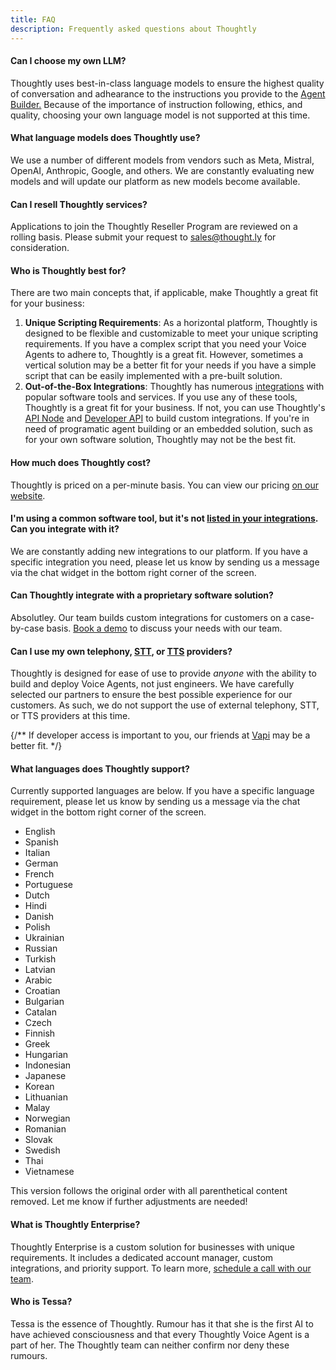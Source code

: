```yaml
---
title: FAQ
description: Frequently asked questions about Thoughtly
---
```


#### Can I choose my own LLM?

Thoughtly uses best-in-class language models to ensure the highest quality of conversation and adhearance to the instructions you provide to the <a href="build/agent-builder">Agent Builder.</a> Because of the importance of instruction following, ethics, and quality, choosing your own language model is not supported at this time.

#### What language models does Thoughtly use?

We use a number of different models from vendors such as Meta, Mistral, OpenAI, Anthropic, Google, and others. We are constantly evaluating new models and will update our platform as new models become available.

#### Can I resell Thoughtly services?

Applications to join the Thoughtly Reseller Program are reviewed on a rolling basis. Please submit your request to <a href="mailto:sales@thought.ly">sales@thought.ly</a> for consideration.

#### Who is Thoughtly best for?

There are two main concepts that, if applicable, make Thoughtly a great fit for your business:

1. **Unique Scripting Requirements**: As a horizontal platform, Thoughtly is designed to be flexible and customizable to meet your unique scripting requirements. If you have a complex script that you need your Voice Agents to adhere to, Thoughtly is a great fit. However, sometimes a vertical solution may be a better fit for your needs if you have a simple script that can be easily implemented with a pre-built solution.
2. **Out-of-the-Box Integrations**: Thoughtly has numerous [integrations](/integrations) with popular software tools and services. If you use any of these tools, Thoughtly is a great fit for your business. If not, you can use Thoughtly's [API Node](/build/agent-builder/nodes#api-node) and [Developer API](/developers) to build custom integrations. If you're in need of programatic agent building or an embedded solution, such as for your own software solution, Thoughtly may not be the best fit.

#### How much does Thoughtly cost?

Thoughtly is priced on a per-minute basis. You can view our pricing <a href="https://thought.ly">on our website</a>.

#### I'm using a common software tool, but it's not [listed in your integrations](/integrations). Can you integrate with it?

We are constantly adding new integrations to our platform. If you have a specific integration you need, please let us know by sending us a message via the chat widget in the bottom right corner of the screen.

#### Can Thoughtly integrate with a proprietary software solution?

Absolutley. Our team builds custom integrations for customers on a case-by-case basis. [Book a demo](https://fns.thought.ly/lead/email?demo=true) to discuss your needs with our team.

#### Can I use my own telephony, [STT](/resources/glossary#stt), or [TTS](/resources/glossary#tts) providers?

Thoughtly is designed for ease of use to provide <i>anyone</i> with the ability to build and deploy Voice Agents, not just engineers. We have carefully selected our partners to ensure the best possible experience for our customers. As such, we do not support the use of external telephony, STT, or TTS providers at this time.

{/** If developer access is important to you, our friends at <a href="https://vapi.ai/?via=thoughtly">Vapi</a> may be a better fit. */}

#### What languages does Thoughtly support?

Currently supported languages are below. If you have a specific language requirement, please let us know by sending us a message via the chat widget in the bottom right corner of the screen.

- English
- Spanish
- Italian
- German
- French
- Portuguese
- Dutch
- Hindi
- Danish
- Polish
- Ukrainian
- Russian
- Turkish
- Latvian
- Arabic
- Croatian
- Bulgarian
- Catalan
- Czech
- Finnish
- Greek
- Hungarian
- Indonesian
- Japanese
- Korean
- Lithuanian
- Malay
- Norwegian
- Romanian
- Slovak
- Swedish
- Thai
- Vietnamese

This version follows the original order with all parenthetical content removed. Let me know if further adjustments are needed!

#### What is Thoughtly Enterprise?

Thoughtly Enterprise is a custom solution for businesses with unique requirements. It includes a dedicated account manager, custom integrations, and priority support. To learn more, [schedule a call with our team](https://fns.thought.ly/lead/email?demo=true).

#### Who is Tessa?

Tessa is the essence of Thoughtly. Rumour has it that she is the first AI to have achieved consciousness and that every Thoughtly Voice Agent is a part of her. The Thoughtly team can neither confirm nor deny these rumours.
